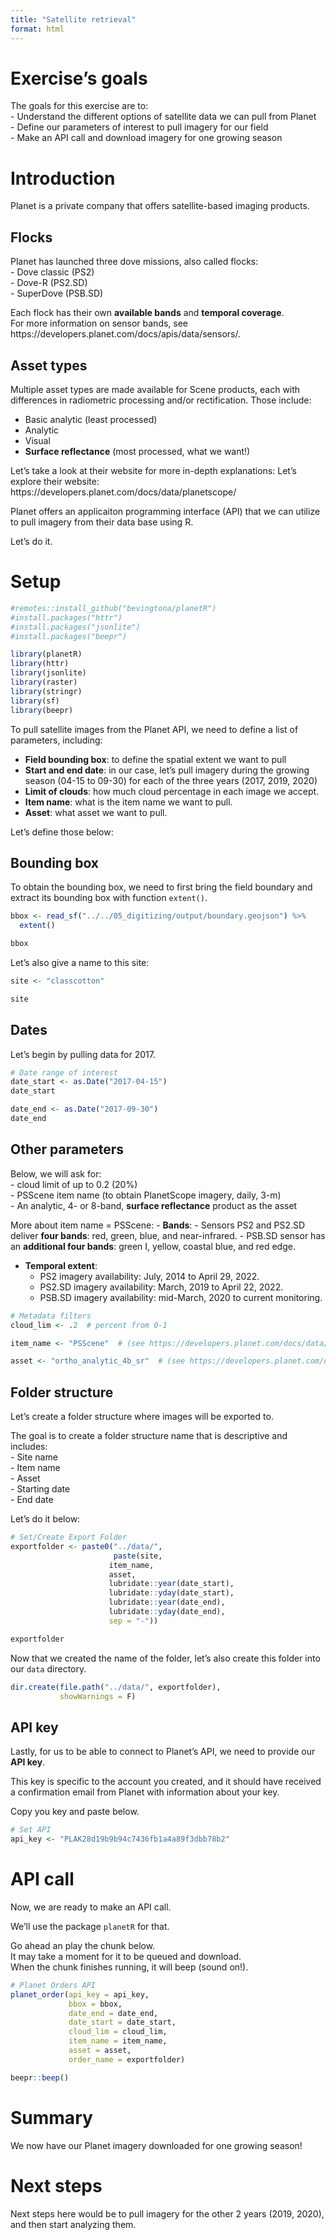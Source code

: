```yaml
---
title: "Satellite retrieval"
format: html
---
```


# Exercise's goals  
The goals for this exercise are to:  
  - Understand the different options of satellite data we can pull from Planet  
  - Define our parameters of interest to pull imagery for our field  
  - Make an API call and download imagery for one growing season  

# Introduction  
Planet is a private company that offers satellite-based imaging products. 

## Flocks  
Planet has launched three dove missions, also called flocks:  
  - Dove classic (PS2)  
  - Dove-R (PS2.SD)  
  - SuperDove (PSB.SD)  

Each flock has their own **available bands** and **temporal coverage**.  
For more information on sensor bands, see https://developers.planet.com/docs/apis/data/sensors/.  
  
## Asset types  
Multiple asset types are made available for Scene products, each with differences in radiometric processing and/or rectification. Those include:  

  - Basic analytic (least processed)  
  - Analytic  
  - Visual  
  - **Surface reflectance** (most processed, what we want!)  

Let's take a look at their website for more in-depth explanations: Let's explore their website: https://developers.planet.com/docs/data/planetscope/  

  
Planet offers an applicaiton programming interface (API) that we can utilize to pull imagery from their data base using R.  

Let's do it.  

# Setup  
```r
#remotes::install_github("bevingtona/planetR")
#install.packages("httr")
#install.packages("jsonlite")
#install.packages("beepr")

library(planetR)
library(httr)
library(jsonlite)
library(raster)
library(stringr)
library(sf)
library(beepr)
```

To pull satellite images from the Planet API, we need to define a list of parameters, including:  

  - **Field bounding box**: to define the spatial extent we want to pull  
  - **Start and end date**: in our case, let's pull imagery during the growing season (04-15 to 09-30) for each of the three years (2017, 2019, 2020)
  - **Limit of clouds**: how much cloud percentage in each image we accept.  
  - **Item name**: what is the item name we want to pull. 
  - **Asset**: what asset we want to pull.
  
Let's define those below:

## Bounding box  
To obtain the bounding box, we need to first bring the field boundary and extract its bounding box with function `extent()`.  
```r
bbox <- read_sf("../../05_digitizing/output/boundary.geojson") %>% 
  extent()

bbox
```
Let's also give a name to this site:  
```r
site <- "classcotton"

site
```

## Dates  
Let's begin by pulling data for 2017.  

```r
# Date range of interest
date_start <- as.Date("2017-04-15")
date_start

date_end <- as.Date("2017-09-30")
date_end
```

## Other parameters  
Below, we will ask for:  
  - cloud limit of up to 0.2 (20%)  
  - PSScene item name (to obtain PlanetScope imagery, daily, 3-m)  
  - An analytic, 4- or 8-band, **surface reflectance** product as the asset    

More about item name = PSScene:
  - **Bands**: 
    - Sensors PS2 and PS2.SD deliver **four bands**: red, green, blue, and near-infrared. 
    - PSB.SD sensor has an **additional four bands**: green I, yellow, coastal blue, and red edge.

  - **Temporal extent**: 
    - PS2 imagery availability: July, 2014 to April 29, 2022. 
    - PS2.SD imagery availability: March, 2019 to April 22, 2022. 
    - PSB.SD imagery availability: mid-March, 2020 to current monitoring.
  
```r
# Metadata filters
cloud_lim <- .2  # percent from 0-1

item_name <- "PSScene"  # (see https://developers.planet.com/docs/data/items-assets/)

asset <- "ortho_analytic_4b_sr"  # (see https://developers.planet.com/docs/data/items-assets/)

```

## Folder structure  
Let's create a folder structure where images will be exported to.  

The goal is to create a folder structure name that is descriptive and includes:  
  - Site name  
  - Item name  
  - Asset  
  - Starting date  
  - End date 
  
Let's do it below:
```r
# Set/Create Export Folder
exportfolder <- paste0("../data/",
                       paste(site, 
                      item_name, 
                      asset, 
                      lubridate::year(date_start),
                      lubridate::yday(date_start),  
                      lubridate::year(date_end),  
                      lubridate::yday(date_end), 
                      sep = "-"))

exportfolder
```

Now that we created the name of the folder, let's also create this folder into our `data` directory.  
```r
dir.create(file.path("../data/", exportfolder), 
           showWarnings = F)

```


## API key  
Lastly, for us to be able to connect to Planet's API, we need to provide our **API key**.  

This key is specific to the account you created, and it should have received a confirmation email from Planet with information about your key.  

Copy you key and paste below.  

```r
# Set API
api_key <- "PLAK28d19b9b94c7436fb1a4a89f3dbb78b2"

```

# API call  
Now, we are ready to make an API call.

We'll use the package `planetR` for that.

Go ahead an play the chunk below.  
It may take a moment for it to be queued and download.  
When the chunk finishes running, it will beep (sound on!).  

```r
# Planet Orders API
planet_order(api_key = api_key, 
             bbox = bbox, 
             date_end = date_end,
             date_start = date_start,
             cloud_lim = cloud_lim, 
             item_name = item_name, 
             asset = asset,
             order_name = exportfolder)

beepr::beep()
```

# Summary  
We now have our Planet imagery downloaded for one growing season!  

# Next steps  
Next steps here would be to pull imagery for the other 2 years (2019, 2020), and then start analyzing them.  



